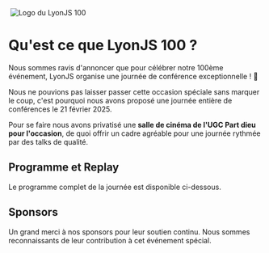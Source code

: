 
<div className={styles.hero}>
  <Image className={styles.background} src={cinema} width={1200} alt="" />
  <img className={styles.logo} src="/lyonjs100/LyonJS_100.webp" width={1440} height={810} alt="Logo du LyonJS 100" />
</div>

# Qu'est ce que LyonJS 100 ?

Nous sommes ravis d'annoncer que pour célébrer notre 100ème événement, LyonJS organise une journée de conférence exceptionnelle ! 🎉

Nous ne pouvions pas laisser passer cette occasion spéciale sans marquer le coup, c'est pourquoi nous avons proposé une journée entière de conférences le 21 février 2025.

Pour se faire nous avons privatisé une **salle de cinéma de l'UGC Part dieu pour l'occasion**, de quoi offrir un cadre agréable pour une journée rythmée par des talks de qualité.

## Programme et Replay

Le programme complet de la journée est disponible ci-dessous.

<Programme />

## Sponsors

Un grand merci à nos sponsors pour leur soutien continu.
Nous sommes reconnaissants de leur contribution à cet événement spécial.

<Sponsors title="🥇Sponsors Gold" sponsors={gold} />
<Sponsors title="🥈Sponsors Silver" sponsors={silver} />
<Sponsors title="🥉Sponsors Bronze" sponsors={bronze} />
